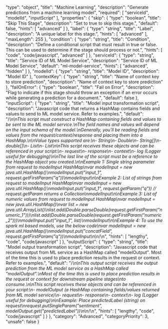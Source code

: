   "type": "object",
  "title": "Machine Learning",
  "description": "Generate predictions from a machine learning model",
  "required": [
    "serviceId",
    "modelId",
    "inputScript"
  ],
  "properties": {
    "skip": {
      "type": "boolean",
      "title": "Skip This Stage",
      "description": "Set to true to skip this stage.",
      "default": false,
      "hints": [
        "advanced"
      ]
    },
    "label": {
      "type": "string",
      "title": "Label",
      "description": "A unique label for this stage.",
      "hints": [
        "advanced"
      ],
      "maxLength": 255
    },
    "condition": {
      "type": "string",
      "title": "Condition",
      "description": "Define a conditional script that must result in true or false. This can be used to determine if the stage should process or not.",
      "hints": [
        "code",
        "code/javascript",
        "advanced"
      ]
    },
    "serviceId": {
      "type": "string",
      "title": "Service ID of ML Model Service",
      "description": "Service ID of ML Model Service",
      "default": "ml-model-service",
      "hints": [
        "advanced",
        "hidden"
      ]
    },
    "modelId": {
      "type": "string",
      "title": "Model ID",
      "description": "Model ID"
    },
    "contextKey": {
      "type": "string",
      "title": "Name of context key to store prediction",
      "description": "Name of context key to store prediction"
    },
    "failOnError": {
      "type": "boolean",
      "title": "Fail on Error",
      "description": "Flag to indicate if this stage should throw an exception if an error occurs while generating a prediction for a document.",
      "default": false
    },
    "inputScript": {
      "type": "string",
      "title": "Model input transformation script",
      "description": "Javascript code that returns a HashMap contains fields and values to send to ML model service.  Refer to examples.",
      "default": "/*\n\nThis script must construct a HashMap containing fields and values to be sent to the ML model service.\nThe field names and values will depend on the input schema of the model.\nGenerally, you'll be reading fields and values from the request/context/response and placing them into a HashMap.\n\nValue types supported are:\n- String\n- Double\n- String[]\n- double[]\n- List<String>\n- List<Number>\n\nThis script receives these objects and can be referenced in your script:\n- request\n- response\n- context\n- log (Logger useful for debugging)\n\nThe last line of the script must be a reference to the HashMap object you created.\n\nExample 1: Single string parameter from request to modelInput HashMap\nvar modelInput = new java.util.HashMap()\nmodelInput.put(\"input_1\", request.getFirstParam(\"q\"))\nmodelInput\n\nExample 2: List of strings from request to modelInput HashMap\nvar modelInput = new java.util.HashMap()\nmodelInput.put(\"input_1\", request.getParam(\"q\")) // request.getParam returns a Collection\nmodelInput\n\nExample 3: List of numeric values from request to modelInput HashMap\nvar modelInput = new java.util.HashMap()\nvar list = new java.util.ArrayList()\nlist.add(Double.parseDouble(request.getFirstParam(\"numeric_1\")))\nlist.add(Double.parseDouble(request.getFirstParam(\"numeric_2\")))\nmodelInput.put(\"input_1\", list)\nmodelInput\n\nExample 4: To use the spark ml based models, use the below code\nvar modelInput = new java.util.HashMap()\nmodelInput.put(\"concatField\", request.getFirstParam(\"q\"))\nmodelInput\n\n*/\n",
      "hints": [
        "lengthy",
        "code",
        "code/javascript"
      ]
    },
    "outputScript": {
      "type": "string",
      "title": "Model output transformation script",
      "description": "Javascript code that receives output from ML service as a HashMap called \"modelOutput\".  Most of the time this is used to place prediction results in the request or context.  Refer to examples.",
      "default": "/*\n\nThis output script receives the output prediction from the ML model service as a HashMap called \"modelOutput\".\nMost of the time this is used to place prediction results in the request or context for downstream pipeline stages\nto consume.\n\nThis script receives these objects and can be referenced in your script:\n- modelOutput (a HashMap containing fields/values returned from ML model service)\n- request\n- response\n- context\n- log (Logger useful for debugging)\n\nExample: Place predictedLabel (string) on request\nrequest.putSingleParam(\"sentiment\", modelOutput.get(\"predictedLabel\"))\n\n*/\n",
      "hints": [
        "lengthy",
        "code",
        "code/javascript"
      ]
    }
  },
  "category": "Advanced",
  "categoryPriority": 3,
  "unsafe": false
}
